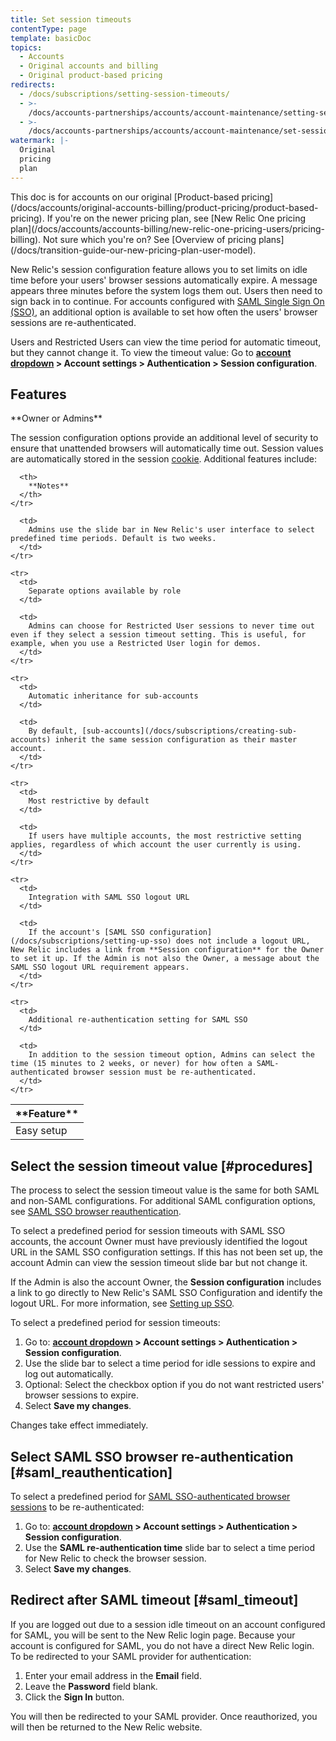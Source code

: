 ```yaml
---
title: Set session timeouts
contentType: page
template: basicDoc
topics:
  - Accounts
  - Original accounts and billing
  - Original product-based pricing
redirects:
  - /docs/subscriptions/setting-session-timeouts/
  - >-
    /docs/accounts-partnerships/accounts/account-maintenance/setting-session-timeouts/
  - >-
    /docs/accounts-partnerships/accounts/account-maintenance/set-session-timeouts/
watermark: |-
  Original
  pricing
  plan
---
```


<Callout variant="important">
  This doc is for accounts on our original [Product-based pricing](/docs/accounts/original-accounts-billing/product-pricing/product-based-pricing). If you're on the newer pricing plan, see [New Relic One pricing plan](/docs/accounts/accounts-billing/new-relic-one-pricing-users/pricing-billing). Not sure which you're on? See [Overview of pricing plans](/docs/transition-guide-our-new-pricing-plan-user-model).
</Callout>

New Relic's session configuration feature allows you to set limits on idle time before your users' browser sessions automatically expire. A message appears three minutes before the system logs them out. Users then need to sign back in to continue. For accounts configured with [SAML Single Sign On (SSO)](/docs/subscriptions/saml-service-providers), an additional option is available to set how often the users' browser sessions are re-authenticated.

Users and Restricted Users can view the time period for automatic timeout, but they cannot change it. To view the timeout value: Go to **[account dropdown](/docs/accounts-partnerships/education/getting-started-new-relic/glossary#account-dropdown) > Account settings > Authentication > Session configuration**.

## Features

<Callout variant="tip">
  **Owner or Admins**
</Callout>

The session configuration options provide an additional level of security to ensure that unattended browsers will automatically time out. Session values are automatically stored in the session [cookie](/docs/subscriptions/new-relic-cookies). Additional features include:

<Table>
  <thead>
    <tr>
      <th width={225}>
        **Feature**
      </th>

      <th>
        **Notes**
      </th>
    </tr>
  </thead>

  <tbody>
    <tr>
      <td>
        Easy setup
      </td>

      <td>
        Admins use the slide bar in New Relic's user interface to select predefined time periods. Default is two weeks.
      </td>
    </tr>

    <tr>
      <td>
        Separate options available by role
      </td>

      <td>
        Admins can choose for Restricted User sessions to never time out even if they select a session timeout setting. This is useful, for example, when you use a Restricted User login for demos.
      </td>
    </tr>

    <tr>
      <td>
        Automatic inheritance for sub-accounts
      </td>

      <td>
        By default, [sub-accounts](/docs/subscriptions/creating-sub-accounts) inherit the same session configuration as their master account.
      </td>
    </tr>

    <tr>
      <td>
        Most restrictive by default
      </td>

      <td>
        If users have multiple accounts, the most restrictive setting applies, regardless of which account the user currently is using.
      </td>
    </tr>

    <tr>
      <td>
        Integration with SAML SSO logout URL
      </td>

      <td>
        If the account's [SAML SSO configuration](/docs/subscriptions/setting-up-sso) does not include a logout URL, New Relic includes a link from **Session configuration** for the Owner to set it up. If the Admin is not also the Owner, a message about the SAML SSO logout URL requirement appears.
      </td>
    </tr>

    <tr>
      <td>
        Additional re-authentication setting for SAML SSO
      </td>

      <td>
        In addition to the session timeout option, Admins can select the time (15 minutes to 2 weeks, or never) for how often a SAML-authenticated browser session must be re-authenticated.
      </td>
    </tr>
  </tbody>
</Table>

## Select the session timeout value [#procedures]

The process to select the session timeout value is the same for both SAML and non-SAML configurations. For additional SAML configuration options, see [SAML SSO browser reauthentication](/docs/accounts-partnerships/accounts/account-maintenance/set-session-timeouts#saml_reauthentication).

To select a predefined period for session timeouts with SAML SSO accounts, the account Owner must have previously identified the logout URL in the SAML SSO configuration settings. If this has not been set up, the account Admin can view the session timeout slide bar but not change it.

If the Admin is also the account Owner, the **Session configuration** includes a link to go directly to New Relic's SAML SSO Configuration and identify the logout URL. For more information, see [Setting up SSO](/docs/subscriptions/setting-up-sso#timeout_url).

To select a predefined period for session timeouts:

1. Go to: **[account dropdown](/docs/accounts-partnerships/education/getting-started-new-relic/glossary#account-dropdown) > Account settings > Authentication > Session configuration**.
2. Use the slide bar to select a time period for idle sessions to expire and log out automatically.
3. Optional: Select the checkbox option if you do not want restricted users' browser sessions to expire.
4. Select **Save my changes**.

Changes take effect immediately.

## Select SAML SSO browser re-authentication [#saml_reauthentication]

To select a predefined period for [SAML SSO-authenticated browser sessions](/docs/subscriptions/setting-up-sso) to be re-authenticated:

1. Go to: **[account dropdown](/docs/accounts-partnerships/education/getting-started-new-relic/glossary#account-dropdown) > Account settings > Authentication > Session configuration**.
2. Use the **SAML re-authentication time** slide bar to select a time period for New Relic to check the browser session.
3. Select **Save my changes**.

## Redirect after SAML timeout [#saml_timeout]

If you are logged out due to a session idle timeout on an account configured for SAML, you will be sent to the New Relic login page. Because your account is configured for SAML, you do not have a direct New Relic login. To be redirected to your SAML provider for authentication:

1. Enter your email address in the **Email** field.
2. Leave the **Password** field blank.
3. Click the **Sign In** button.

You will then be redirected to your SAML provider. Once reauthorized, you will then be returned to the New Relic website.
